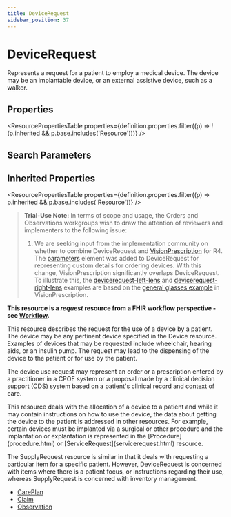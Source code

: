 ```yaml
---
title: DeviceRequest
sidebar_position: 37
---
```



# DeviceRequest

Represents a request for a patient to employ a medical device. The device may be an implantable device, or an external assistive device, such as a walker.

<Tabs queryString="section">
  <TabItem value="schema" label="Schema" default>

## Properties

<ResourcePropertiesTable
  properties={definition.properties.filter((p) => !(p.inherited && p.base.includes('Resource')))}
/>

## Search Parameters

<SearchParamsTable searchParams={definition.searchParameters} />

## Inherited Properties

<ResourcePropertiesTable properties={definition.properties.filter((p) => p.inherited && p.base.includes('Resource'))} />

  </TabItem>
<TabItem value="usage" label="Usage">
<div>   <a name="scope"></a>      <a name="dstu"></a> <blockquote class="stu-note"><p><b>Trial-Use Note:</b> In terms of scope and usage, the  Orders and <Link to="/docs/api/fhir/resources/observation">Observations</Link> workgroups wish to draw the attention of reviewers and implementers to the following issue: </p>    <ol>     <li>  We are seeking input from the implementation community on whether to combine <Link to="/docs/api/fhir/resources/devicerequest">DeviceRequest</Link> and  <a href="/docs/api/fhir/resources/visionprescription">VisionPrescription</a> for R4.  The <a href="https://www.hl7.org/fhir/devicerequest-definitions.html#parameters">parameters</a> element  was added to <Link to="/docs/api/fhir/resources/devicerequest">DeviceRequest</Link> for representing custom details for ordering devices.  With this change,  <Link to="/docs/api/fhir/resources/visionprescription">VisionPrescription</Link> significantly overlaps  <Link to="/docs/api/fhir/resources/devicerequest">DeviceRequest</Link>. To illustrate this, the <a href="https://www.hl7.org/fhir/devicerequest-left-lens.html">devicerequest-left-lens</a> and <a href="https://www.hl7.org/fhir/devicerequest-right-lens.html">devicerequest-right-lens</a> examples are based on the <a href="https://www.hl7.org/fhir/visionprescription-example.html">general glasses example</a> in <Link to="/docs/api/fhir/resources/visionprescription">VisionPrescription</Link>.    </li>    </ol> </blockquote>   <p>    <strong>This resource is a <em>request</em> resource from a FHIR workflow perspective - see <a href="https://www.hl7.org/fhir/workflow.html">Workflow</a>.</strong>   </p>   <p>         This resource describes the request for the use of a device by a patient. The device may be any         pertinent device specified in the <Link to="/docs/api/fhir/resources/device">Device</Link> resource. Examples of devices that may be requested         include wheelchair, hearing aids, or an insulin pump. The request may lead to the dispensing         of the device to the patient or for use by the patient.         </p>   <p>         The device use request may represent an order or a prescription entered by a practitioner in a CPOE         system or a proposal made by a clinical decision support (CDS) system based         on a patient's clinical record and context of care.         </p>  </div>
</TabItem>
<TabItem value="relationships" label="Relationships">
<div>   <a name="bnr"></a>      <p> This resource deals with the allocation of a device to a patient and while it may contain instructions on how to use the device, the data about getting the device to the patient is addressed in other resources.  For example, certain devices must be implanted via a surgical or other procedure and the implantation or explantation is represented in the [Procedure](procedure.html) or [ServiceRequest](servicerequest.html) resource. </p>   <p>The <Link to="/docs/api/fhir/resources/supplyrequest">SupplyRequest</Link> resource is similar in that it deals with requesting a particular item for a specific patient. However, <Link to="/docs/api/fhir/resources/devicerequest">DeviceRequest</Link> is concerned with items where there is a patient focus, or instructions regarding their use, whereas <Link to="/docs/api/fhir/resources/supplyrequest">SupplyRequest</Link> is concerned with inventory management.</p>  </div>
</TabItem>

<TabItem value="referencedBy" label="Referenced By">
<ul><li><a href="/docs/api/fhir/resources/careplan">CarePlan</a></li>
<li><a href="/docs/api/fhir/resources/claim">Claim</a></li>
<li><a href="/docs/api/fhir/resources/observation">Observation</a></li></ul>
</TabItem>
</Tabs>

